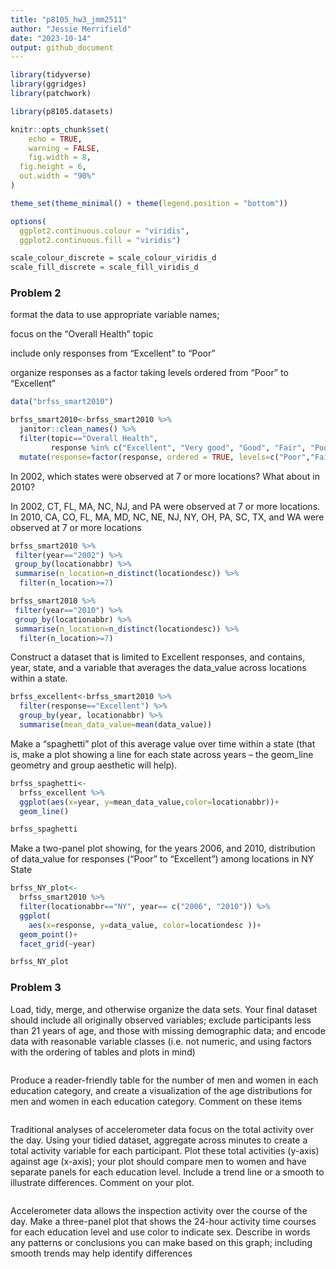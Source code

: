 ```yaml
---
title: "p8105_hw3_jmm2511"
author: "Jessie Merrifield"
date: "2023-10-14"
output: github_document
---
```


```r
library(tidyverse)
library(ggridges)
library(patchwork)

library(p8105.datasets)

knitr::opts_chunk$set(
	echo = TRUE,
	warning = FALSE,
	fig.width = 8, 
  fig.height = 6,
  out.width = "90%"
)

theme_set(theme_minimal() + theme(legend.position = "bottom"))

options(
  ggplot2.continuous.colour = "viridis",
  ggplot2.continuous.fill = "viridis")

scale_colour_discrete = scale_colour_viridis_d
scale_fill_discrete = scale_fill_viridis_d
```


### Problem 2


format the data to use appropriate variable names;

focus on the “Overall Health” topic

include only responses from “Excellent” to “Poor”

organize responses as a factor taking levels ordered from “Poor” to “Excellent”



```r
data("brfss_smart2010")

brfss_smart2010<-brfss_smart2010 %>% 
  janitor::clean_names() %>% 
  filter(topic=="Overall Health", 
         response %in% c("Excellent", "Very good", "Good", "Fair", "Poor")) %>% 
  mutate(response=factor(response, ordered = TRUE, levels=c("Poor","Fair", "Good","Very good","Excellent")))

```

In 2002, which states were observed at 7 or more locations? What about in 2010?

In 2002, CT, FL, MA, NC, NJ, and PA were observed at 7 or more locations.
In 2010, CA, CO, FL, MA, MD, NC, NE, NJ, NY, OH, PA, SC, TX, and WA were observed at 7 or more locations

```r
brfss_smart2010 %>% 
 filter(year=="2002") %>% 
 group_by(locationabbr) %>% 
 summarise(n_location=n_distinct(locationdesc)) %>% 
  filter(n_location>=7)

brfss_smart2010 %>% 
 filter(year=="2010") %>% 
 group_by(locationabbr) %>% 
 summarise(n_location=n_distinct(locationdesc)) %>% 
  filter(n_location>=7)

```

Construct a dataset that is limited to Excellent responses, and contains, year, state, and a variable that averages the data_value across locations within a state. 

```r

brfss_excellent<-brfss_smart2010 %>% 
  filter(response=="Excellent") %>% 
  group_by(year, locationabbr) %>% 
  summarise(mean_data_value=mean(data_value))

```

Make a “spaghetti” plot of this average value over time within a state (that is, make a plot showing a line for each state across years – the geom_line geometry and group aesthetic will help).

```r
brfss_spaghetti<-
  brfss_excellent %>% 
  ggplot(aes(x=year, y=mean_data_value,color=locationabbr))+
  geom_line()

brfss_spaghetti
```


Make a two-panel plot showing, for the years 2006, and 2010, distribution of data_value for responses (“Poor” to “Excellent”) among locations in NY State

```r

brfss_NY_plot<-
  brfss_smart2010 %>% 
  filter(locationabbr=="NY", year== c("2006", "2010")) %>% 
  ggplot(
    aes(x=response, y=data_value, color=locationdesc ))+
  geom_point()+
  facet_grid(~year)

brfss_NY_plot

```


### Problem 3

Load, tidy, merge, and otherwise organize the data sets. Your final dataset should include all originally observed variables; exclude participants less than 21 years of age, and those with missing demographic data; and encode data with reasonable variable classes (i.e. not numeric, and using factors with the ordering of tables and plots in mind)

```r

```

Produce a reader-friendly table for the number of men and women in each education category, and create a visualization of the age distributions for men and women in each education category. Comment on these items

```r

```

Traditional analyses of accelerometer data focus on the total activity over the day. Using your tidied dataset, aggregate across minutes to create a total activity variable for each participant. Plot these total activities (y-axis) against age (x-axis); your plot should compare men to women and have separate panels for each education level. Include a trend line or a smooth to illustrate differences. Comment on your plot.

```r

```

Accelerometer data allows the inspection activity over the course of the day. Make a three-panel plot that shows the 24-hour activity time courses for each education level and use color to indicate sex. Describe in words any patterns or conclusions you can make based on this graph; including smooth trends may help identify differences

```r

```

